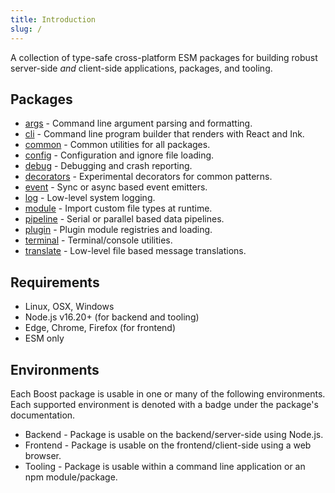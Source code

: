 ```yaml
---
title: Introduction
slug: /
---
```



A collection of type-safe cross-platform ESM packages for building robust server-side _and_
client-side applications, packages, and tooling.

## Packages

- [args](./args.mdx) - Command line argument parsing and formatting.
- [cli](./cli.mdx) - Command line program builder that renders with React and Ink.
- [common](./common.mdx) - Common utilities for all packages.
- [config](./config.mdx) - Configuration and ignore file loading.
- [debug](./debug.mdx) - Debugging and crash reporting.
- [decorators](./decorators.mdx) - Experimental decorators for common patterns.
- [event](./event.mdx) - Sync or async based event emitters.
- [log](./log.mdx) - Low-level system logging.
- [module](./module.mdx) - Import custom file types at runtime.
- [pipeline](./pipeline.mdx) - Serial or parallel based data pipelines.
- [plugin](./plugin.mdx) - Plugin module registries and loading.
- [terminal](./terminal.mdx) - Terminal/console utilities.
- [translate](./translate.mdx) - Low-level file based message translations.

## Requirements

- Linux, OSX, Windows
- Node.js v16.20+ (for backend and tooling)
- Edge, Chrome, Firefox (for frontend)
- ESM only

## Environments

Each Boost package is usable in one or many of the following environments. Each supported
environment is denoted with a badge under the package's documentation.

- <Badge type="warning">Backend</Badge> - Package is usable on the backend/server-side using Node.js.
- <Badge type="success">Frontend</Badge> - Package is usable on the frontend/client-side using a web
  browser.
- <Badge type="primary">Tooling</Badge> - Package is usable within a command line application or an npm
  module/package.
